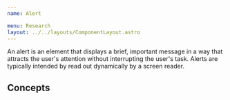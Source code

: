 ```yaml
---
name: Alert

menu: Research
layout: ../../layouts/ComponentLayout.astro
---
```


An alert is an element that displays a brief, important message in a way that attracts the user's attention without interrupting the user's task. Alerts are typically intended by read out dynamically by a screen reader.


<ComponentCoverage component="Alert" />


## Concepts

<Concepts client:load component="Alert" />

